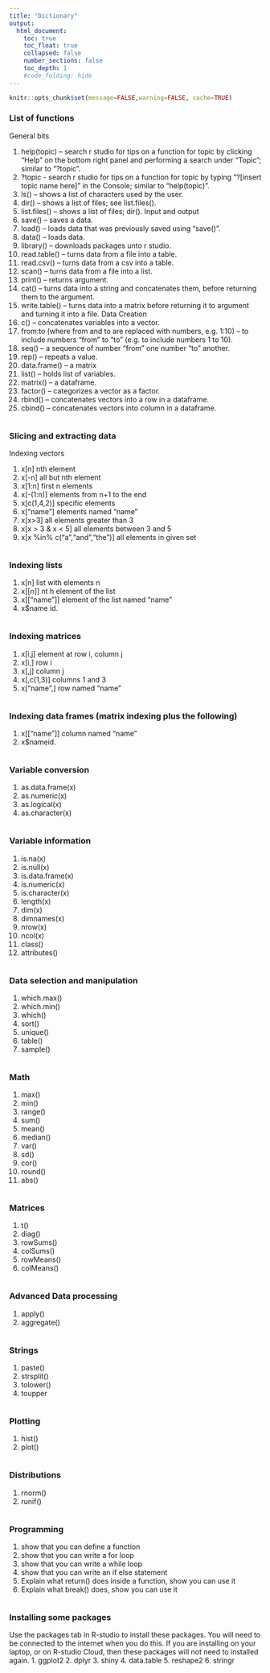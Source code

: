 ```yaml
---
title: "Dictionary"
output:
  html_document:
    toc: true
    toc_float: true
    collapsed: false
    number_sections: false
    toc_depth: 1
    #code_folding: hide
---
```


```r
knitr::opts_chunk$set(message=FALSE,warning=FALSE, cache=TRUE)
```

### List of functions
General bits

1.	help(topic) – search r studio for tips on a function for topic by clicking “Help” on the bottom right panel and performing a search under “Topic”; similar to “?topic”.
2.	?topic - search r studio for tips on a function for topic by typing “?[insert topic name here]” in the Console; similar to “help(topic)”.
3.	ls() – shows a list of characters used by the user.
4.	dir() – shows a list of files; see list.files().
5.	list.files() – shows a list of files; dir().
Input and output
1.	save() – saves a data.
2.	load() – loads data that was previously saved using “save()”.
3.	data() – loads data.
4.	library() – downloads packages unto r studio.
5.	read.table() – turns data from a file into a table.
6.	read.csv() – turns data from a csv into a table.
7.	scan() – turns data from a file into a list.
8.	print() – returns argument.
9.	cat() – turns data into a string and concatenates them, before returning them to the argument.
10.	write.table() – turns data into a matrix before returning it to argument and turning it into a file.
Data Creation
1.	c() – concatenates variables into a vector.
2.	from:to (where from and to are replaced with numbers, e.g. 1:10) – to include numbers “from” to “to” (e.g. to include numbers 1 to 10).
3.	seq() – a sequence of number “from” one number “to” another.
4.	rep() – repeats a value.
5.	data.frame() – a matrix
6.	list() – holds list of variables.
7.	matrix() – a dataframe.
8.	factor() – categorizes a vector as a factor.
9.	rbind() – concatenates vectors into a row in a dataframe.
10.	cbind() – concatenates vectors into column in a dataframe.

```r

```
### Slicing and extracting data
Indexing vectors

1.	x[n] nth element
2.	x[-n] all but nth element
3.	x[1:n] first n elements
4.	x[-(1:n)] elements from n+1 to the end
5.	x[c(1,4,2)] specific elements
6.	x[“name”] elements named “name”
7.	x[x>3] all elements greater than 3
8.	x[x > 3 & x < 5] all elements between 3 and 5
9.	x[x %in% c(“a”,“and”,“the”)] all elements in given set
```r

```
### Indexing lists
1.	x[n] list with elements n
2.	x[[n]] nt h element of the list
3.	x[[“name”]] element of the list named “name”
4.	x$name id.
```r

```
### Indexing matrices
1.	x[i,j] element at row i, column j
2.	x[i,] row i
3.	x[,j] column j
4.	x[,c(1,3)] columns 1 and 3
5.	x[“name”,] row named “name”
```r

```
### Indexing data frames (matrix indexing plus the following)
1.	x[[“name”]] column named “name”
2.	x$nameid.
```r

```
### Variable conversion
1.	as.data.frame(x)
2.	as.numeric(x)
3.	as.logical(x)
4.	as.character(x)
```r

```
### Variable information
1.	is.na(x)
2.	is.null(x)
3.	is.data.frame(x)
4.	is.numeric(x)
5.	is.character(x)
6.	length(x)
7.	dim(x)
8.	dimnames(x)
9.	nrow(x)
10.	ncol(x)
11.	class()
12.	attributes()

```r

```
### Data selection and manipulation
1.	which.max()
2.	which.min()
3.	which()
4.	sort()
5.	unique()
6.	table()
7.	sample()

```r

```
### Math
1.	max()
2.	min()
3.	range()
4.	sum()
5.	mean()
6.	median()
7.	var()
8.	sd()
9.	cor()
10.	round()
11.	abs()

```r

```
### Matrices
1.	t()
2.	diag()
3.	rowSums()
4.	colSums()
5.	rowMeans()
6.	colMeans()

```r

```
### Advanced Data processing
1.	apply()
2.	aggregate()

```r

```
### Strings
1.	paste()
2.	strsplit()
3.	tolower()
4.	toupper

```r

```
### Plotting
1.	hist()
2.	plot()

```r

```
### Distributions
1.	rnorm()
2.	runif()

```r

```
### Programming
1.	show that you can define a function
2.	show that you can write a for loop
3.	show that you can write a while loop
4.	show that you can write an if else statement
5.	Explain what return() does inside a function, show you can use it
6.	Explain what break() does, show you can use it

```r

```
### Installing some packages
Use the packages tab in R-studio to install these packages. You will need to be connected to the internet when you do this. If you are installing on your laptop, or on R-studio Cloud, then these packages will not need to installed again.
1.	ggplot2
2.	dplyr
3.	shiny
4.	data.table
5.	reshape2
6.	stringr

